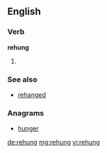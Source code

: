 ==English==

===Verb===
'''rehung'''

# {{past of|[[rehang]]}}

===See also===
* [[rehanged]]

===Anagrams===
* [[hunger#English|hunger]]

[[de:rehung]]
[[mg:rehung]]
[[vi:rehung]]
